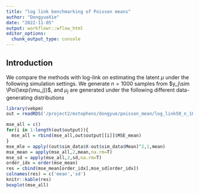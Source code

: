```yaml
---
title: "log link benchmarking of Poisson means"
author: "DongyueXie"
date: "2022-11-05"
output: workflowr::wflow_html
editor_options:
  chunk_output_type: console
---
```


## Introduction

We compare the methods with log-link on estimating the latent $\mu$ under the following simulation settings. We generate $n=1000$ samples from $y_j\sim \Poi(\exp(\mu_j))$, and $\mu_j$ are generated under the following different data-generating distributions

\begin{itemize}
    \item[1.] $\mu_j \sim \pi_0\delta_0 + \pi_1N(0,2)$.
    \item[2.] $\mu_j \sim \pi_0\delta_3 + \pi_1N(3,2)$.
    \item[3.] $\mu_j \sim \pi_0\delta_5 + \pi_1N(5,2)$.
\end{itemize}

```r
library(vebpm)
out = readRDS('/project2/mstephens/dongyue/poisson_mean/log_link50_n_1000_priormean_0_priorvar1_2.rds')
```

```r
mse_all = c()
for(i in 1:length(out$output)){
  mse_all = rbind(mse_all,out$output[[i]]$MSE_mean)
}
mse_mle = apply((out$sim_data$X-out$sim_data$Mean)^2,1,mean)
mse_mean = apply(mse_all,2,mean,na.rm=T)
mse_sd = apply(mse_all,2,sd,na.rm=T)
order_idx = order(mse_mean)
res = cbind(mse_mean[order_idx],mse_sd[order_idx])
colnames(res) = c('mean','sd')
knitr::kable(res)
boxplot(mse_all)
```

